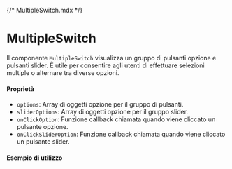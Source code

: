 {/* MultipleSwitch.mdx */}



<Meta of={MultipleSwitchStories} />

# MultipleSwitch

Il componente `MultipleSwitch` visualizza un gruppo di pulsanti opzione e pulsanti slider. È utile per consentire agli utenti di effettuare selezioni multiple o alternare tra diverse opzioni.

<Canvas of={MultipleSwitchStories.Example} />

#### Proprietà

- `options`: Array di oggetti opzione per il gruppo di pulsanti.
- `sliderOptions`: Array di oggetti opzione per il gruppo slider.
- `onClickOption`: Funzione callback chiamata quando viene cliccato un pulsante opzione.
- `onClickSliderOption`: Funzione callback chiamata quando viene cliccato un pulsante slider.

#### Esempio di utilizzo

```jsx
<MultipleSwitch
  options={[
    { key: 'option1', icon: <SettingsIcon />, enable: true },
    { key: 'option2', icon: <AddIcon />, enable: false },
  ]}
  sliderOptions={[
    { key: 'slider1', icon: <SunIcon />, enable: false },
    { key: 'slider2', icon: <MoonIcon />, enable: true },
  ]}
  onClickOption={(key, state) => console.log(`Option ${key} is now ${state}`)}
  onClickSliderOption={(key, state) => console.log(`Slider option ${key} is now ${state}`)}
/>

